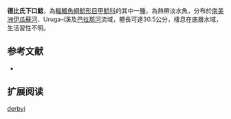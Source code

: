 {{Speciesbox
| name = 德比氏下口鯰
| image = 
| image_width = 250px
| image_caption = 
| status = NE
| status_system = IUCN3.1
| genus = Hypostomus
| species = derbyi
| authority = [[Haseman|Haseman]], 1911
| synonyms = *''Plecostomus derbyi'',Haseman, 1911
}}

'''德比氏下口鯰'''，為[[輻鰭魚綱|輻鰭魚綱]][[鯰形目|鯰形目]][[甲鯰科|甲鯰科]]的其中一[[種|種]]，為熱帶淡水魚，分布於[[南美洲|南美洲]][[伊瓜蘇河|伊瓜蘇河]]、Uruga-í溪及[[巴拉那河|巴拉那河]]流域，體長可達30.5公分，棲息在底層水域，生活習性不明。

==参考文献==
*{{FishBase_species|genus=Hypostomus|species=derbyi|year=2014|month=12}}

== 扩展阅读 ==
{{refbegin}}
{{wikispecies-inline|Hypostomus derbyi|德比氏下口鯰}}
{{refend}}
{{Taxonbar|from=Q5690409}}

[[Category:下口鯰屬|derbyi]]